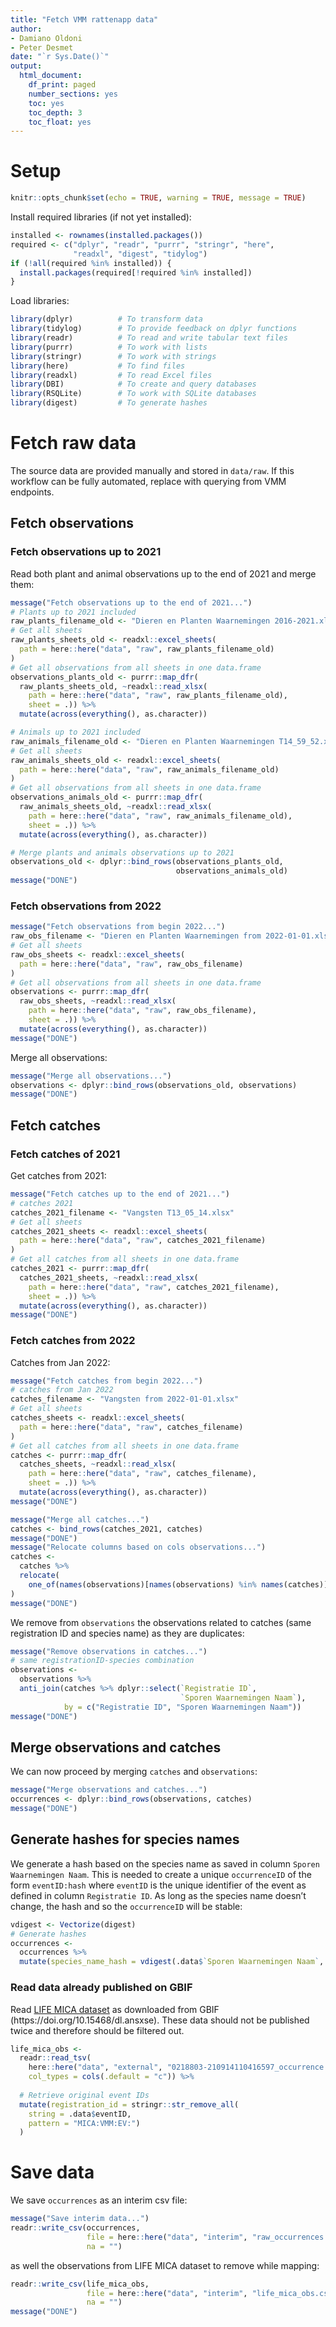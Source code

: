 ```yaml
---
title: "Fetch VMM rattenapp data"
author:
- Damiano Oldoni
- Peter Desmet
date: "`r Sys.Date()`"
output:
  html_document:
    df_print: paged
    number_sections: yes
    toc: yes
    toc_depth: 3
    toc_float: yes
---
```


# Setup 

```r
knitr::opts_chunk$set(echo = TRUE, warning = TRUE, message = TRUE)
```

Install required libraries (if not yet installed):

```r
installed <- rownames(installed.packages())
required <- c("dplyr", "readr", "purrr", "stringr", "here",
              "readxl", "digest", "tidylog")
if (!all(required %in% installed)) {
  install.packages(required[!required %in% installed])
}
```

Load libraries:

```r
library(dplyr)          # To transform data
library(tidylog)        # To provide feedback on dplyr functions
library(readr)          # To read and write tabular text files
library(purrr)          # To work with lists
library(stringr)        # To work with strings
library(here)           # To find files
library(readxl)         # To read Excel files
library(DBI)            # To create and query databases
library(RSQLite)        # To work with SQLite databases
library(digest)         # To generate hashes
```

# Fetch raw data

The source data are provided manually and stored in `data/raw`. If this workflow can be fully automated, replace with querying from VMM endpoints.

## Fetch observations

### Fetch observations up to 2021

Read both plant and animal observations up to the end of 2021 and merge them:

```r
message("Fetch observations up to the end of 2021...")
# Plants up to 2021 included
raw_plants_filename_old <- "Dieren en Planten Waarnemingen 2016-2021.xlsx"
# Get all sheets
raw_plants_sheets_old <- readxl::excel_sheets(
  path = here::here("data", "raw", raw_plants_filename_old)
)
# Get all observations from all sheets in one data.frame
observations_plants_old <- purrr::map_dfr(
  raw_plants_sheets_old, ~readxl::read_xlsx(
    path = here::here("data", "raw", raw_plants_filename_old),
    sheet = .)) %>% 
  mutate(across(everything(), as.character))

# Animals up to 2021 included
raw_animals_filename_old <- "Dieren en Planten Waarnemingen T14_59_52.xlsx"
# Get all sheets
raw_animals_sheets_old <- readxl::excel_sheets(
  path = here::here("data", "raw", raw_animals_filename_old)
)
# Get all observations from all sheets in one data.frame
observations_animals_old <- purrr::map_dfr(
  raw_animals_sheets_old, ~readxl::read_xlsx(
    path = here::here("data", "raw", raw_animals_filename_old),
    sheet = .)) %>% 
  mutate(across(everything(), as.character))

# Merge plants and animals observations up to 2021
observations_old <- dplyr::bind_rows(observations_plants_old,
                                     observations_animals_old)
message("DONE")
```

### Fetch observations from 2022

```r
message("Fetch observations from begin 2022...")
raw_obs_filename <- "Dieren en Planten Waarnemingen from 2022-01-01.xlsx"
# Get all sheets
raw_obs_sheets <- readxl::excel_sheets(
  path = here::here("data", "raw", raw_obs_filename)
)
# Get all observations from all sheets in one data.frame
observations <- purrr::map_dfr(
  raw_obs_sheets, ~readxl::read_xlsx(
    path = here::here("data", "raw", raw_obs_filename),
    sheet = .)) %>% 
  mutate(across(everything(), as.character))
message("DONE")
```

Merge all observations:

```r
message("Merge all observations...")
observations <- dplyr::bind_rows(observations_old, observations)
message("DONE")
```

## Fetch catches

### Fetch catches of 2021

Get catches from 2021: 

```r
message("Fetch catches up to the end of 2021...")
# catches 2021
catches_2021_filename <- "Vangsten T13_05_14.xlsx"
# Get all sheets
catches_2021_sheets <- readxl::excel_sheets(
  path = here::here("data", "raw", catches_2021_filename)
)
# Get all catches from all sheets in one data.frame
catches_2021 <- purrr::map_dfr(
  catches_2021_sheets, ~readxl::read_xlsx(
    path = here::here("data", "raw", catches_2021_filename),
    sheet = .)) %>% 
  mutate(across(everything(), as.character))
message("DONE")
```

### Fetch catches from 2022

Catches from Jan 2022:

```r
message("Fetch catches from begin 2022...")
# catches from Jan 2022
catches_filename <- "Vangsten from 2022-01-01.xlsx"
# Get all sheets
catches_sheets <- readxl::excel_sheets(
  path = here::here("data", "raw", catches_filename)
)
# Get all catches from all sheets in one data.frame
catches <- purrr::map_dfr(
  catches_sheets, ~readxl::read_xlsx(
    path = here::here("data", "raw", catches_filename),
    sheet = .)) %>% 
  mutate(across(everything(), as.character))
message("DONE")
```


```r
message("Merge all catches...")
catches <- bind_rows(catches_2021, catches)
message("DONE")
message("Relocate columns based on cols observations...")
catches <- 
  catches %>%
  relocate(
    one_of(names(observations)[names(observations) %in% names(catches)])
)
message("DONE")
```

We remove from `observations` the observations related to catches (same registration ID and species name) as they are duplicates:

```r
message("Remove observations in catches...")
# same registrationID-species combination
observations <- 
  observations %>%
  anti_join(catches %>% dplyr::select(`Registratie ID`,
                                      `Sporen Waarnemingen Naam`),
            by = c("Registratie ID", "Sporen Waarnemingen Naam"))
message("DONE")
```

## Merge observations and catches

We can now proceed by merging `catches` and  `observations`:

```r
message("Merge observations and catches...")
occurrences <- dplyr::bind_rows(observations, catches)
message("DONE")
```

## Generate hashes for species names

We generate a hash based on the species name as saved in column `Sporen Waarnemingen Naam`. This is needed to create a unique `occurrenceID` of the form `eventID:hash` where `eventID` is the unique identifier of the event as defined in column `Registratie ID`. As long as the species name doesn't change, the hash and so the `occurrenceID` will be stable:

```r
vdigest <- Vectorize(digest)
# Generate hashes
occurrences <-
  occurrences %>% 
  mutate(species_name_hash = vdigest(.data$`Sporen Waarnemingen Naam`, algo = "md5"))
```

### Read data already published on GBIF

Read [LIFE MICA dataset](https://www.gbif.org/dataset/3634aee3-41d5-4aa2-8cb5-875859f62a3a) as downloaded from GBIF (https://doi.org/10.15468/dl.ansxse). These data should not be published twice and therefore should be filtered out.

```r
life_mica_obs <-
  readr::read_tsv(
    here::here("data", "external", "0218803-210914110416597_occurrence.txt"),
    col_types = cols(.default = "c")) %>%
  
  # Retrieve original event IDs
  mutate(registration_id = stringr::str_remove_all(
    string = .data$eventID, 
    pattern = "MICA:VMM:EV:")
  )
```
# Save data

We save `occurrences` as an interim csv file:

```r
message("Save interim data...")
readr::write_csv(occurrences,
                 file = here::here("data", "interim", "raw_occurrences.csv"),
                 na = "")
```

as well the observations from LIFE MICA dataset to remove while mapping:

```r
readr::write_csv(life_mica_obs,
                 file = here::here("data", "interim", "life_mica_obs.csv"),
                 na = "")
message("DONE")
```

